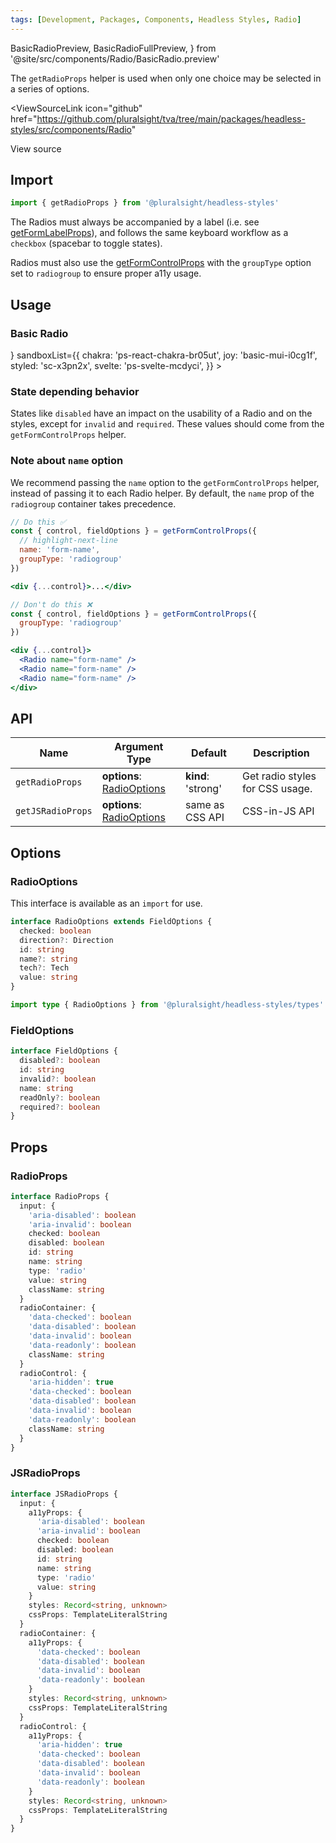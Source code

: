 ```yaml
---
tags: [Development, Packages, Components, Headless Styles, Radio]
---
```


<!-- TODO: As of 2.0.0-beta.17 live-codeblock do not support imports. -->
<!-- Keep an eye out so we can kill the components we are importing in. -->
<!-- https://docusaurus.io/docs/markdown-features/code-blocks#imports -->

  BasicRadioPreview,
  BasicRadioFullPreview,
} from '@site/src/components/Radio/BasicRadio.preview'

The `getRadioProps` helper is used when only one choice may be selected in a series of options.

<ViewSourceLink
  icon="github"
  href="https://github.com/pluralsight/tva/tree/main/packages/headless-styles/src/components/Radio"
>
  View source
</ViewSourceLink>

## Import

```javascript
import { getRadioProps } from '@pluralsight/headless-styles'
```

The Radios must always be accompanied by a label (i.e. see [getFormLabelProps](./FormControl.mdx)), and follows the same keyboard workflow as a `checkbox` (spacebar to toggle states).

Radios must also use the [getFormControlProps](./FormControl.mdx) with the `groupType` option set to `radiogroup` to ensure proper a11y usage.

## Usage

### Basic Radio

<BasicRadio />
<LiveExampleTabs
  fullCode={<BasicRadioFullPreview />}
  sandboxList={{
    chakra: 'ps-react-chakra-br05ut',
    joy: 'basic-mui-i0cg1f',
    styled: 'sc-x3pn2x',
    svelte: 'ps-svelte-mcdyci',
  }}
>
  <BasicRadioPreview />
</LiveExampleTabs>

### State depending behavior

States like `disabled` have an impact on the usability of a Radio and on the styles, except for `invalid` and `required`. These values should come from the `getFormControlProps` helper.

<RadioStates />

### Note about `name` option

We recommend passing the `name` option to the `getFormControlProps` helper, instead of passing it to each Radio helper. By default, the `name` prop of the `radiogroup` container takes precedence.

```jsx
// Do this ✅
const { control, fieldOptions } = getFormControlProps({
  // highlight-next-line
  name: 'form-name',
  groupType: 'radiogroup'
})

<div {...control}>...</div>

// Don't do this ❌
const { control, fieldOptions } = getFormControlProps({
  groupType: 'radiogroup'
})

<div {...control}>
  <Radio name="form-name" />
  <Radio name="form-name" />
  <Radio name="form-name" />
</div>
```

## API

| Name              | Argument Type                              | Default            | Description                     |
| ----------------- | ------------------------------------------ | ------------------ | ------------------------------- |
| `getRadioProps`   | **options**: [RadioOptions](#radiooptions) | **kind**: 'strong' | Get radio styles for CSS usage. |
| `getJSRadioProps` | **options**: [RadioOptions](#radiooptions) | same as CSS API    | CSS-in-JS API                   |

## Options

### RadioOptions

This interface is available as an `import` for use.

```typescript
interface RadioOptions extends FieldOptions {
  checked: boolean
  direction?: Direction
  id: string
  name?: string
  tech?: Tech
  value: string
}
```

```typescript title="Import example"
import type { RadioOptions } from '@pluralsight/headless-styles/types'
```

### FieldOptions

```typescript
interface FieldOptions {
  disabled?: boolean
  id: string
  invalid?: boolean
  name: string
  readOnly?: boolean
  required?: boolean
}
```

## Props

### RadioProps

```typescript
interface RadioProps {
  input: {
    'aria-disabled': boolean
    'aria-invalid': boolean
    checked: boolean
    disabled: boolean
    id: string
    name: string
    type: 'radio'
    value: string
    className: string
  }
  radioContainer: {
    'data-checked': boolean
    'data-disabled': boolean
    'data-invalid': boolean
    'data-readonly': boolean
    className: string
  }
  radioControl: {
    'aria-hidden': true
    'data-checked': boolean
    'data-disabled': boolean
    'data-invalid': boolean
    'data-readonly': boolean
    className: string
  }
}
```

### JSRadioProps

```typescript
interface JSRadioProps {
  input: {
    a11yProps: {
      'aria-disabled': boolean
      'aria-invalid': boolean
      checked: boolean
      disabled: boolean
      id: string
      name: string
      type: 'radio'
      value: string
    }
    styles: Record<string, unknown>
    cssProps: TemplateLiteralString
  }
  radioContainer: {
    a11yProps: {
      'data-checked': boolean
      'data-disabled': boolean
      'data-invalid': boolean
      'data-readonly': boolean
    }
    styles: Record<string, unknown>
    cssProps: TemplateLiteralString
  }
  radioControl: {
    a11yProps: {
      'aria-hidden': true
      'data-checked': boolean
      'data-disabled': boolean
      'data-invalid': boolean
      'data-readonly': boolean
    }
    styles: Record<string, unknown>
    cssProps: TemplateLiteralString
  }
}
```
